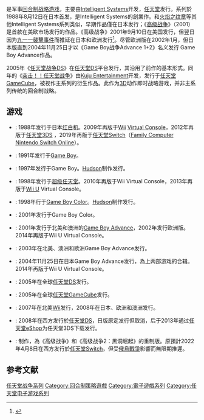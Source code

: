 {{refimprove|time=2014-08-20T01:22:45+00:00}}

{{NoteTA
| G1=Games
| G2= Nintendo
}}

{{Infobox VG series
| title = 任天堂战争系列
| japanese = ウォーズシリーズ
| english = Wars Series
| image =
| caption =
| developer = [[Intelligent_Systems|Intelligent Systems]]<br/>[[Hudson_Soft|Hudson Soft]]<br/>{{en-link|Kuju Entertainment}}<br/>{{le|WayForward}}
| publisher = [[任天堂|任天堂]]
| platforms = [[紅白機|紅白機]]<br/>[[Game_Boy|Game Boy]]<br/>[[超級任天堂|超級任天堂]]<br/>[[Game_Boy_Color|Game Boy Color]]<br/>[[Game_Boy_Advance|Game Boy Advance]]<br/>[[任天堂DS|任天堂DS]]<br/>[[任天堂GameCube|任天堂GameCube]]<br/>[[Wii|Wii]]<br/>[[Virtual_Console|Virtual Console]]<br/>[[任天堂Switch|任天堂Switch]]
| genre = [[战争游戏|战争]]<br/>[[回合制策略游戏|回合制战略]]<br/>[[即时战略游戏|即时战略]]
| platform of origin = 紅白機
| first release version = 任天堂战争
| first release date = 1988年8月12日
| latest release version = 任天堂戰爭DS：毁灭之日
| latest release date = 2008年1月21日
| spinoffs =
| website =
}}

{{vgsname|任天堂战争|ja=ファミコンウォーズ，Famicom Wars|en=Advance Wars|diff=yes|歐美版稱為「'''高級戰爭'''」}}是军事[[回合制策略游戏|回合制战略游戏]]，主要由[[Intelligent_Systems|Intelligent Systems]]开发，[[任天堂|任天堂]]发行。系列於1988年8月12日在日本首发，是Intelligent Systems的創業作。和[[火焰之纹章|火焰之纹章]]等其他Intelligent Systems系列类似，早期作品僅在日本发行；《[[高级战争|高级战争]]》（2001）是首款在美欧市场发行的作品。《高级战争》2001年9月10日在美国发行，但翌日因为[[九一一襲擊事件|九一一襲擊事件]]而推延在日本和欧洲发行<ref>{{cite web |url=http://www.eurogamer.net/article.php?article_id=2393 |title=Advance Wars Review - Page 1 // GBA /// Eurogamer - Games Reviews, News and More |publisher=www.eurogamer.net |accessdate=2008-08-08 |archive-date=2007-10-16 |archive-url=https://web.archive.org/web/20071016194001/http://www.eurogamer.net/article.php?article_id=2393 |dead-url=no }}</ref>。尽管欧洲版在2002年1月，但日本版直到2004年11月25日才以《Game Boy战争Advance 1+2》名义发行 Game Boy Advance作品。

2005年《[[任天堂战争DS|任天堂战争DS]]》在[[任天堂DS|任天堂DS]]平台发行，其沿用了前作的基本形式。同年的《[[突击！！任天堂战争|突击！！任天堂战争]]》由[[Kuju_Entertainment|Kuju Entertainment]]开发，发行于[[任天堂GameCube|任天堂GameCube]]，被视作主系列的衍生作品。此作为[[三维计算机图形|3D]]动作即时战略游戏，并非主系列传统的回合制战略。

== 游戏 ==

* {{Vgname|任天堂战争|ja=ファミコンウォーズ}} : 1988年发行于日本[[红白机|红白机]]。2009年再版于[[Wii|Wii]] [[Virtual_Console|Virtual Console]]，2012年再版于[[任天堂3DS|任天堂3DS]] ，2019年再版于[[任天堂Switch|任天堂Switch]]（[[任天堂Switch線上服務|Family Computer Nintendo Switch Online]]）。
* {{Vgname|Game Boy战争|ja=ゲームボーイウォーズ}} : 1991年发行于[[Game_Boy|Game Boy]]。
* {{Vgname|Game Boy战争Turbo|ja=ゲームボーイウォーズTURBO}} : 1997年发行于Game Boy。[[Hudson_Soft|Hudson]]制作发行。
* {{Vgname|超级任天堂战争|ja=スーパーファミコンウォーズ|又翻译为“超级任天堂大战”}} : 1998年发行于[[超级任天堂|超级任天堂]]。2010年再版于Wii Virtual Console，2013年再版于[[Wii_U|Wii U]] Virtual Console。
* {{Vgname|Game Boy战争2|ja=ゲームボーイウォーズ2}} : 1998年行于[[Game_Boy_Color|Game Boy Color]]。[[Hudson_Soft|Hudson]]制作发行。
* {{Vgname|Game Boy战争3|ja=ゲームボーイウォーズ3}} : 2001年发行于Game Boy Color。
* {{Vgname|[[高级战争|高级战争]]|en=Advance Wars}} : 2001年发行于北美和澳洲的[[Game_Boy_Advance|Game Boy Advance]]，2002年发行欧洲版。2014年再版于Wii U Virtual Console。
* {{Vgname|高级战争2：黑洞堀起|en=Advance Wars 2: Black Hole Rising}} : 2003年在北美、澳洲和欧洲Game Boy Advance发行。
* {{Vgname|Game Boy战争Advance1+2|ja=ゲームボーイウォーズアドバンス1+2}} : 2004年11月25日在日本Game Boy Advance发行，為上两部游戏的合辑。2014年再版于Wii U Virtual Console。
* {{Vgname|任天堂战争DS|ja=ファミコンウォーズDS|en=Advance Wars: Dual Strike|diff=yes}} : 2005年在全球[[任天堂DS|任天堂DS]]发行。
* {{Vgname|突击！！任天堂战争|ja=突撃!!ファミコンウォーズ|en=Battalion Wars|diff=yes}} : 2005年在全球[[任天堂GameCube|任天堂GameCube]]发行。
* {{Vgname|突击！！任天堂战争VS|ja=突撃!!ファミコンウォーズVS|en=Battalion Wars 2|diff=yes}} : 2007年在北美[[Wii|Wii]]发行，2008年在日本、欧洲和澳洲发行。
* {{Vgname|任天堂战争DS：毁灭之日|ja=ファミコンウォーズDS 失われた光|na=Advance Wars: Days of Ruin|eu=Advance Wars: Dark Conflict}} : 2008年在西方发行於[[任天堂DS|任天堂DS]]，日版原定发行但取消，后于2013年通过[[任天堂eShop|任天堂eShop]]为任天堂3DS下载发行。
* {{Vgname|高级战争1+2：重新訓練營|en=Advance Wars 1+2: Re-Boot Camp}} : {{le|WayForward}}制作，為《高级战争》和《高级战争2：黑洞堀起》的重制版。原預計2022年4月8日在西方发行於[[任天堂Switch|任天堂Switch]]，但受[[2022年俄羅斯入侵烏克蘭|俄烏戰爭]]影響而無限期推遲。

== 参考文献 ==

{{reflist}}

{{任天堂游戏系列}}

{{DEFAULTSORT:Famicom Wars}}
[[Category:任天堂战争系列|]]
[[Category:回合制策略遊戲|Category:回合制策略遊戲]]
[[Category:電子遊戲系列|Category:電子遊戲系列]]
[[Category:任天堂电子游戏系列|Category:任天堂电子游戏系列]]